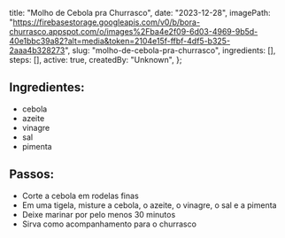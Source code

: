   title: "Molho de Cebola pra Churrasco",
  date: "2023-12-28",
  imagePath: "https://firebasestorage.googleapis.com/v0/b/bora-churrasco.appspot.com/o/images%2Fba4e2f09-6d03-4969-9b5d-40e1bbc39a82?alt=media&token=2104e15f-ffbf-4df5-b325-2aaa4b328273",
  slug: "molho-de-cebola-pra-churrasco",
  ingredients: [],
  steps: [],
  active: true,
  createdBy: "Unknown",
};

## Ingredientes:

* cebola
* azeite
* vinagre
* sal
* pimenta

## Passos:

* Corte a cebola em rodelas finas
* Em uma tigela, misture a cebola, o azeite, o vinagre, o sal e a pimenta
* Deixe marinar por pelo menos 30 minutos
* Sirva como acompanhamento para o churrasco
